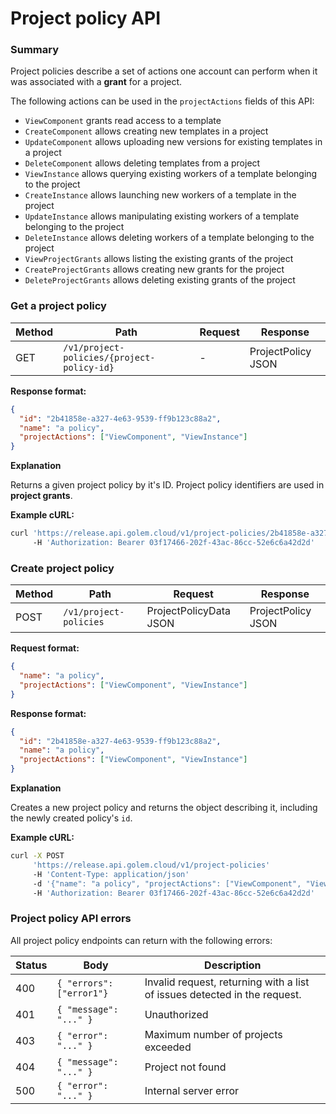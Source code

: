 # Project policy API

### Summary

Project policies describe a set of actions one account can perform when it was associated with a **grant** for a project.

The following actions can be used in the `projectActions` fields of this API:

- `ViewComponent` grants read access to a template
- `CreateComponent` allows creating new templates in a project
- `UpdateComponent` allows uploading new versions for existing templates in a project
- `DeleteComponent` allows deleting templates from a project
- `ViewInstance` allows querying existing workers of a template belonging to the project
- `CreateInstance` allows launching new workers of a template in the project
- `UpdateInstance` allows manipulating existing workers of a template belonging to the project
- `DeleteInstance` allows deleting workers of a template belonging to the project
- `ViewProjectGrants` allows listing the existing grants of the project
- `CreateProjectGrants` allows creating new grants for the project
- `DeleteProjectGrants` allows deleting existing grants of the project

### Get a project policy

| Method | Path                                       | Request | Response           |
| ------ | ------------------------------------------ | ------- | ------------------ |
| GET    | `/v1/project-policies/{project-policy-id}` | -       | ProjectPolicy JSON |

**Response format:**

```json
{
  "id": "2b41858e-a327-4e63-9539-ff9b123c88a2",
  "name": "a policy",
  "projectActions": ["ViewComponent", "ViewInstance"]
}
```

**Explanation**

Returns a given project policy by it's ID. Project policy identifiers are used in **project grants**.

**Example cURL:**

```bash
curl 'https://release.api.golem.cloud/v1/project-policies/2b41858e-a327-4e63-9539-ff9b123c88a2'
     -H 'Authorization: Bearer 03f17466-202f-43ac-86cc-52e6c6a42d2d'
```

### Create project policy

| Method | Path                   | Request                | Response           |
| ------ | ---------------------- | ---------------------- | ------------------ |
| POST   | `/v1/project-policies` | ProjectPolicyData JSON | ProjectPolicy JSON |

**Request format:**

```json
{
  "name": "a policy",
  "projectActions": ["ViewComponent", "ViewInstance"]
}
```

**Response format:**

```json
{
  "id": "2b41858e-a327-4e63-9539-ff9b123c88a2",
  "name": "a policy",
  "projectActions": ["ViewComponent", "ViewInstance"]
}
```

**Explanation**

Creates a new project policy and returns the object describing it, including the newly created policy's `id`.

**Example cURL:**

```bash
curl -X POST
     'https://release.api.golem.cloud/v1/project-policies'
     -H 'Content-Type: application/json'
     -d '{"name": "a policy", "projectActions": ["ViewComponent", "ViewInstance"]}'
     -H 'Authorization: Bearer 03f17466-202f-43ac-86cc-52e6c6a42d2d'
```

### Project policy API errors

All project policy endpoints can return with the following errors:

| Status | Body                     | Description                                                               |
| ------ | ------------------------ | ------------------------------------------------------------------------- |
| 400    | `{ "errors": ["error1"}` | Invalid request, returning with a list of issues detected in the request. |
| 401    | `{ "message": "..." }`   | Unauthorized                                                              |
| 403    | `{ "error": "..." }`     | Maximum number of projects exceeded                                       |
| 404    | `{ "message": "..." }`   | Project not found                                                         |
| 500    | `{ "error": "..." }`     | Internal server error                                                     |
